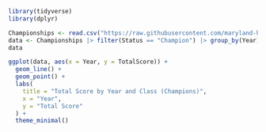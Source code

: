 ```r
library(tidyverse)
library(dplyr)
```

```r
Championships <- read.csv("https://raw.githubusercontent.com/maryland-high-school-sports/record-books/refs/heads/main/spring/baseball/championships.csv")
data <- Championships |> filter(Status == "Champion") |> group_by(Year) |> summarise(TotalScore = sum(Team.Score + Opponent.Score))
data
```
```r
ggplot(data, aes(x = Year, y = TotalScore)) +
  geom_line() +
  geom_point() +
  labs(
    title = "Total Score by Year and Class (Champions)",
    x = "Year",
    y = "Total Score"
  ) +
  theme_minimal()
```


